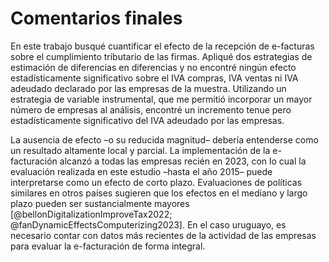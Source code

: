 # Comentarios finales {#sec-closing-remarks}

En este trabajo busqué cuantificar el efecto de la recepción de e-facturas sobre el cumplimiento tributario de las firmas. Apliqué dos estrategias de estimación de diferencias en diferencias y no encontré ningún efecto estadísticamente significativo sobre el IVA compras, IVA ventas ni IVA adeudado declarado por las empresas de la muestra. Utilizando un estrategia de variable instrumental, que me permitió incorporar un mayor número de empresas al análisis, encontré un incremento tenue pero estadísticamente significativo del IVA adeudado por las empresas.

La ausencia de efecto –o su reducida magnitud– debería entenderse como un resultado altamente local y parcial. La implementación de la e-facturación alcanzó a todas las empresas recién en 2023, con lo cual la evaluación realizada en este estudio –hasta el año 2015– puede interpretarse como un efecto de corto plazo. Evaluaciones de políticas similares en otros países sugieren que los efectos en el mediano y largo plazo pueden ser sustancialmente mayores [@bellonDigitalizationImproveTax2022; @fanDynamicEffectsComputerizing2023]. En el caso uruguayo, es necesario contar con datos más recientes de la actividad de las empresas para evaluar la e-facturación de forma integral.